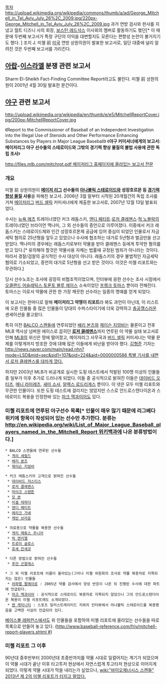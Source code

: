 [[목차]]
http://upload.wikimedia.org/wikipedia/commons/thumb/a/ad/George_Mitchell_in_Tel_Aviv_July_26%2C_2009.jpg/220px-George_Mitchell_in_Tel_Aviv_July_26%2C_2009.jpg
과거 연방 검사와 판사를 지냈고 월트 디즈니 사의 회장, [[보스턴 레드삭스]] 이사회의 멤버로 활동하기도 했던[* 이 때문에 두번째 보고서가 특정 구단의 이익을 대변할지도 모른다는 편향성 논란이 불거지기도 했다. ] 조지 J. 미첼 前 [[미국]] 연방 상원의원이 발표한 보고서로, 일단 대중에 널리 알려진 것은 두번째 보고서를 가리킨다.

== [[아랍]]-[[이스라엘]] 분쟁 관련 보고서 ==
Sharm El-Sheikh Fact-Finding Committee Report라고도 불린다. 미첼 前 상원의원이 2001년 4월 30일 발표한 문건이다.

== [[야구]] 관련 보고서 ==
http://upload.wikimedia.org/wikipedia/en/thumb/e/e5/MitchellReportCover.jpg/200px-MitchellReportCover.jpg

《Report to the Commissioner of Baseball of an Independent Investigation into the Illegal Use of Steroids and Other Performance Enhancing Substances by Players in Major League Baseball》
《'''야구 커미셔너에게의 보고서: 메이저리그 야구 선수들의 스테로이드와 그밖의 경기력 향상 물질의 불법 사용에 관한 독립 조사'''》

[[http://files.mlb.com/mitchrpt.pdf 메이저리그 홈페이지에 올라있는 보고서 전문]]
=== 개요 ===
미첼 前 상원의원이 '''[[메이저 리그]] 선수들의 [[아나볼릭 스테로이드]]와 성장호르몬 등 [[도핑|경기력 향상 물질]] 사용'''을 파해친 보고서. 2006년 3월 말부터 시작된 20개월간의 독립 조사를 거쳐 [[메이저리그]] [[버드 셀릭]] 커미셔너에게 제출한 보고서로, 2007년 12월 13일 발표되었다.

수사는 [[뉴욕 메츠]] 트레이너였던 커크 래돔스키, [[앤디 페티트]]·[[로저 클레멘스]]·[[척 노블락]]의 트레이너였던 브라이언 맥나미, 그 외 선수들의 증언으로 이루어졌다. 이중에서 커크 래돔스키는 스테로이드제와 인간 성장호르몬제 공급에 있어 중심이 되었던 인물로서 자금 세탁 혐의로 25년형을 앞두고 있었으나 수사에 협조하는 대가로 5년형과 벌금만을 선고받았다. 맥나미의 경우에는 래돔스키로부터 약물을 받아 클레멘스 등에게 투약한 혐의를 받고 있다.[* 유의해야 할것은 약물사용 자체는 법률에 규정된 범죄가 아니라는 것이다. 따라서 경찰/검찰의 공식적인 수사 대상이 아니다. 래돔스키의 경우 불법적인 자금세탁 혐의로 기소되었고, 증언의 대가로 5년형을 선고 받은 것이다. 이것은 미첼 리포트와는 무관하다.]

당시 선수노조는 조사에 굉장히 비협조적이었으며, 인터뷰에 응한 선수는 조사 시점에서 [[오클랜드 어슬레틱스]],[[토론토 블루 제이스]] 소속이었던 [[프랭크 토마스]] 뿐이라 전해진다. 토마스는 이로서 약물에 관한 한 가장 깨끗한 선수라는 일종의 명예를 얻게 되었다.

이 보고서는 한마디로 말해 '''메이저리그 약쟁이 리포트'''라 봐도 과언이 아닌데, 이 리스트에 오른 인물들 중 많은 인물들이 당대의 수퍼스타이기에 더욱 강력하고 [[충공깽]]스러운 센세이션을 몰고왔다.

특히 이전 [[BALCO 스캔들]]에 연루되었던 [[배리 본즈]]와 [[제이슨 지암비]]는 물론이고 전후 MLB 역사상 넘버원 에이스로 꼽히던 '''[[로저 클레멘스]]'''까지 연루된 이 약물 실태 보고서로 인해 [[MLB]]의 위신은 땅에 떨어졌고, 메이저리그 사무국과 [[버드 셀릭]] 커미셔너는 약물 문제를 이렇게까지 방조한 것에 대해 많은 이들에게 비난을 받아야 했다. [[김형준]] 기자는 [[http://news.naver.com/main/read.nhn?mode=LSD&mid=sec&sid1=107&oid=224&aid=0000000586 특별 기사를 내면서 로저 클레멘스를 대차게 깠다. ]]

하지만 2003년 MLB가 비공개로 실시한 도핑 테스트에서 적발된 100명 이상의 인물들 중 일부가 이후 추가로 드러나게 되었다. 이들 중 공식적으로 밝혀진 이들은 [[데이비드 오티즈]], [[매니 라미레즈]], [[새미 소사]], [[알렉스 로드리게스]] 뿐이다. 이 넷은 모두 미첼 리포트와 무관한 인물이다. 또한 도핑 테스트에 걸리지는 않았지만 스스로 안드로스텐다이온과 스테로이드 복용을 인정한바 있는 [[마크 맥과이어]]도 있다. 

=== 미첼 리포트에 연루된 야구선수 목록[* 인물이 매우 많기 때문에 리그베다 위키에 항목이 작성되어 있는 선수만 추가한다. 분류는 [[http://en.wikipedia.org/wiki/List_of_Major_League_Baseball_players_named_in_the_Mitchell_Report 위키백과]]에 나온 분류방법이다.] ===
 * BALCO 스캔들에 연루된 선수들
  * [[게리 셰필드]]
  * [[배리 본즈]]
  * [[제이슨 지암비]]

 * 커크 래돔스키의 고객으로 밝혀진 선수들
  * [[데이비드 저스티스]]
  * [[로저 클레멘스]]
  * [[마이크 스탠튼]]
  * [[모 본]]
  * [[미겔 테하다]]
  * [[앤디 페티트]]
  * [[에리크 가녜]]
  * [[케빈 브라운]]

 * 의료용으로 약물을 복용한 선수들
  * [[게리 매튜스 주니어]]
  * [[릭 앤키엘]]
  * [[트로이 글로스]]
  * [[호세 칸세코]]

 * 다른 방법으로 밝혀진 선수들
  * [[후안 곤잘레스]]

 * 그 외 미첼 리포트에 이름이 올라있는(그러나 미첼 위원회의 조사로 약물 복용자로 지목되지는 않은) 인물들
  * [[라파엘 팔메이로]] : 2005년 약물 검사에서 양성 반응이 나온 뒤 진행된 수사에 대한 파트에 언급된다.
  * [[마크 맥과이어]] : 공식적으로 스테로이드 복용자로 지목되지 않았으나 그의 안드로스텐다이온 복용이 미첼 리포트에도 소개되었다.
  * [[켄 캐미니티]] : 스포츠 일러스트레이티드 지와의 인터뷰에서 아나볼릭 스테로이드를 복용했음을 고백한 사실이 언급되어 있다.

[[베이스볼 레퍼런스]]에서도 위 인물들을 포함하여 미첼 리포트에 올라있는 선수들을 따로 목록으로 만들어 놓고 있다. ([[http://www.baseball-reference.com/friv/mitchell-report-players.shtml #]])

=== 미첼 리포트 그 이후 ===
90년대 중후반부터 2000년대 초중반까지를 약물 시대로 일컬어지는 계기가 되었으며 이 약물 시대가 끝난 이후 타고투저 현상에서 자연스럽게 투고타저 현상으로 이어지게 되었다. 이렇게 약물 시대가 막을 내리는가 싶었으나, [[wiki:"바이오제너시스 스캔들" 2013년 제 2의 미첼 리포트가 터지고 말았다.]]
